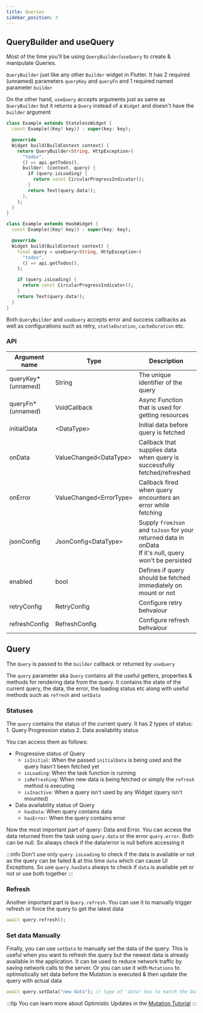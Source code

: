 ```yaml
---
title: Queries
sidebar_position: 3
---
```



## QueryBuilder and useQuery

Most of the time you'll be using `QueryBuilder`/`useQuery` to create & manipulate Queries.

`QueryBuilder` just like any other `Builder` widget in Flutter. It has 2 required (unnamed) parameters `queryKey` and `queryFn` and 1 required named
parameter `builder`

On the other hand, `useQuery` accepts arguments just as same as `QueryBuilder` but it returns a `Query` instead of a `Widget` and doesn't have the `builder` argument

<Tabs>
  <TabItem value="vanilla" label="Vanilla">

```dart
class Example extends StatelessWidget {
  const Example({Key? key}) : super(key: key);

  @override
  Widget build(BuildContext context) {
    return QueryBuilder<String, HttpException>(
      "todos",
      () => api.getTodos(),
      builder: (context, query) {
        if (query.isLoading) {
          return const CircularProgressIndicator();
        }
        return Text(query.data!);
      },
    );
  }
}
```

  </TabItem>
  <TabItem value="hooks" label="Flutter Hooks">

```dart
class Example extends HookWidget {
  const Example({Key? key}) : super(key: key);

  @override
  Widget build(BuildContext context) {
    final query = useQuery<String, HttpException>(
      "todos",
      () => api.getTodos(),
    );

    if (query.isLoading) {
      return const CircularProgressIndicator();
    }
    return Text(query.data!);
  }
}
```

  </TabItem>
</Tabs>

Both `QueryBuilder` and `useQuery` accepts error and success callbacks as well as configurations such as retry, `statleDuration`, `cacheDuration` etc.

### API

| Argument name        | Type                     | Description                                                                                                |
| -------------------- | ------------------------ | ---------------------------------------------------------------------------------------------------------- |
| queryKey\* (unnamed) | String                   | The unique identifier of the query                                                                         |
| queryFn\* (unnamed)  | VoidCallback             | Async Function that is used for getting resources                                                          |
| initialData          | <DataType\>              | Initial data before query is fetched                                                                       |
| onData               | ValueChanged<DataType\>  | Callback that supplies data when query is successfully fetched/refreshed                                   |
| onError              | ValueChanged<ErrorType\> | Callback fired when query encounters an error while fetching                                               |
| jsonConfig           | JsonConfig<DataType\>    | Supply `fromJson` and `toJson` for your returned data in onData<br/>If it's null, query won't be persisted |
| enabled              | bool                     | Defines if query should be fetched immediately on mount or not                                             |
| retryConfig          | RetryConfig              | Configure retry behvaiour                                                                                  |
| refreshConfig        | RefreshConfig            | Configure refresh behvaiour                                                                                |

## Query

The `Query` is passed to the `builder` callback or returned by `useQuery`

The `query` parameter aka `Query` contains all the useful getters, properties & methods for rendering data from the query. It contains the state of the current query, the data, the error, the loading status etc along with useful methods such as `refresh` and `setData`

### Statuses

The `query` contains the status of the current query. It has 2 types of status: 1. Query Progression status 2. Data availability status

You can access them as follows:

- Progressive status of Query
  - `isInitial`: When the passed `initialData` is being used and the query hasn't been fetched yet
  - `isLoading`: When the task function is running
  - `isRefreshing`: When new data is being fetched or simply the `refresh` method is executing
  - `isInactive`: When a query isn't used by any Widget (query isn't mounted)
- Data availability status of Query
  - `hasData`: When query contains data
  - `hasError`: When the query contains error

Now the most important part of query: Data and Error. You can access the data returned from the task using `query.data` or the error `query.error`. Both can be null. So always check if the data/error is null before accessing it

:::info
Don't use only `query.isLoading` to check if the data is available or not as the query can be failed & at this time `data` which can cause UI Exceptions. So use `query.hasData` always to check if `data` is available yet or not or use both together
:::

### Refresh

Another important part is `Query.refresh`. You can use it to manually trigger refresh or force the query to get the latest data

```dart
await query.refresh();
```

### Set data Manually

Finally, you can use `setData` to manually set the data of the query. This is useful when you want to refresh the query but the newest data is already available in the application. It can be used to reduce network traffic by saving network calls to the server. Or you can use it with `Mutations` to optimistically set data before the Mutation is executed & then update the query with actual data

```dart
await query.setData("new data"); // type of 'data' has to match the DataType
```

:::tip
You can learn more about Optimistic Updates in the [Mutation Tutorial](/docs/basics/mutations)
:::